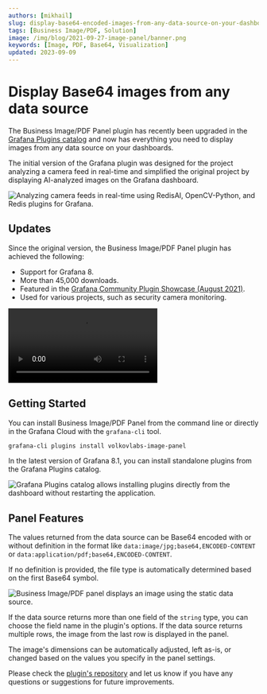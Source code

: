 ```yaml
---
authors: [mikhail]
slug: display-base64-encoded-images-from-any-data-source-on-your-dashboard-398a99ba5b5e/
tags: [Business Image/PDF, Solution]
image: /img/blog/2021-09-27-image-panel/banner.png
keywords: [Image, PDF, Base64, Visualization]
updated: 2023-09-09
---
```



# Display Base64 images from any data source

The Business Image/PDF Panel plugin has recently been upgraded in the [Grafana Plugins catalog](https://grafana.com/grafana/plugins/volkovlabs-image-panel/) and now has everything you need to display images from any data source on your dashboards.

The initial version of the Grafana plugin was designed for the project analyzing a camera feed in real-time and simplified the original project by displaying AI-analyzed images on the Grafana dashboard.

<Image
  title="Analyzing camera feeds in real-time using RedisAI, OpenCV-Python, and Redis plugins for Grafana."
  src="/img/blog/2021-09-27-image-panel/bat-camera.png"
/>

## Updates

Since the original version, the Business Image/PDF Panel plugin has achieved the following:

- Support for Grafana 8.
- More than 45,000 downloads.
- Featured in the [Grafana Community Plugin Showcase (August 2021)](https://grafana.com/blog/2021/08/10/grafana-community-plugin-showcase-august-2021/).
- Used for various projects, such as security camera monitoring.

<Video
  src="https://www.youtube.com/embed/1_bgLSehjhg"
  title="Images, PDFs, Live Camera Feed on Grafana Dashboard."
/>

## Getting Started

You can install Business Image/PDF Panel from the command line or directly in the Grafana Cloud with the `grafana-cli` tool.

```sh
grafana-cli plugins install volkovlabs-image-panel
```

In the latest version of Grafana 8.1, you can install standalone plugins from the Grafana Plugins catalog.

<Image
  title="Grafana Plugins catalog allows installing plugins directly from the dashboard without restarting the application."
  src="/img/blog/2021-09-27-image-panel/installation.png"
/>

## Panel Features

The values returned from the data source can be Base64 encoded with or without definition in the format like `data:image/jpg;base64,ENCODED-CONTENT` or `data:application/pdf;base64,ENCODED-CONTENT`.

If no definition is provided, the file type is automatically determined based on the first Base64 symbol.

<Image
  title="Business Image/PDF panel displays an image using the static data source."
  src="/img/blog/2021-09-27-image-panel/panel.png"
/>

If the data source returns more than one field of the `string` type, you can choose the field name in the plugin's options. If the data source returns multiple rows, the image from the last row is displayed in the panel.

The image's dimensions can be automatically adjusted, left as-is, or changed based on the values you specify in the panel settings.

Please check the [plugin's repository](https://github.com/VolkovLabs/volkovlabs-image-panel) and let us know if you have any questions or suggestions for future improvements.
